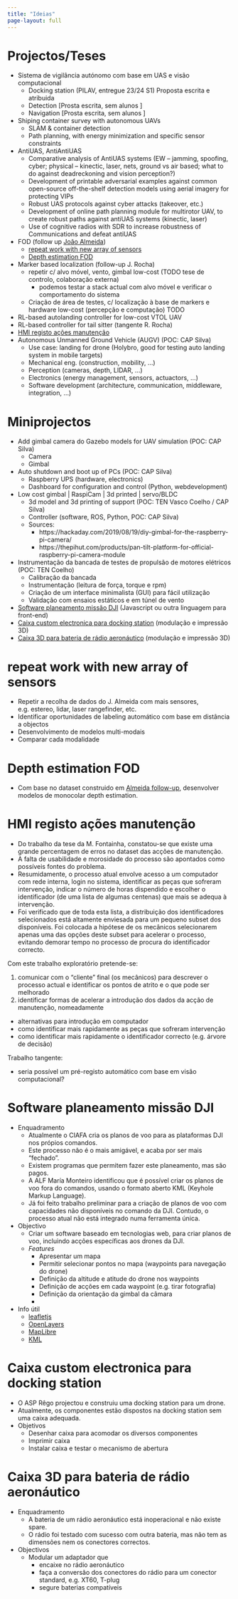 ```yaml
---
title: "Ideias"
page-layout: full
---
```


# Projectos/Teses

- Sistema de vigilância autónomo com base em UAS e visão computacional 
  - Docking station (PILAV, entregue 23/24 S1) Proposta escrita e atribuida 
  - Detection [Prosta escrita, sem alunos ]
  - Navigation [Prosta escrita, sem alunos ]
- Shiping container survey with autonomous UAVs 
  - SLAM & container detection
  - Path planning, with energy minimization and specific sensor constraints
- AntiUAS, AntiAntiUAS 
  - Comparative analysis of AntiUAS systems (EW – jamming, spoofing, cyber; physical – kinectic, laser, nets, ground vs air based; what to do against deadreckoning and vision perception?) 
  - Development of printable adversarial examples against common open-source off-the-shelf detection models using aerial imagery for protecting VIPs 
  - Robust UAS protocols against cyber attacks (takeover, etc.) 
  - Development of online path planning module for multirotor UAV, to create robust paths against antiUAS systems (kinectic, laser) 
  - Use of cognitive radios with SDR to increase robustness of Communications and defeat antiUAS 
- FOD (follow up [João Almeida](https://www.researchgate.net/profile/Goncalo-Cruz-2/publication/368568586_Application_of_Deep_Learning_to_the_Detection_of_Foreign_Object_Debris_at_Aerodromes'_Movement_Area/links/64bbf6fb8de7ed28bab83ce0/Application-of-Deep-Learning-to-the-Detection-of-Foreign-Object-Debris-at-Aerodromes-Movement-Area.pdf){target="_blank"}) 
  - [repeat work with new array of sensors](#repeat-work-with-new-array-of-sensors)
  - [Depth estimation FOD](#depth-estimation-fod)
- Marker based localization (follow-up J. Rocha)
  - repetir c/ alvo móvel, vento, gimbal low-cost (TODO tese de controlo, colaboração externa)
    - podemos testar a stack actual com alvo móvel e verificar o comportamento do sistema
  - Criação de área de testes, c/ localização à base de markers e hardware low-cost (percepção e computação) TODO 
- RL-based autolanding controller for low-cost VTOL UAV
- RL-based controller for tail sitter (tangente R. Rocha)
- [HMI registo ações manutenção](#hmi-registo-ações-manutenção)
- Autonomous Unmanned Ground Vehicle (AUGV) (POC: CAP Silva)
  - Use case: landing for drone (Holybro, good for testing auto landing system in mobile targets)
  - Mechanical eng. (construction, mobility, ...)
  - Perception (cameras, depth, LIDAR, ...)
  - Electronics (energy management, sensors, actuactors, ...)
  - Software development (architecture, communication, middleware, integration, ...)


# Miniprojectos

- Add gimbal camera do Gazebo models for UAV simulation (POC: CAP Silva)
  - Camera
  - Gimbal
- Auto shutdown and boot up of PCs (POC: CAP Silva)
  - Raspberry UPS (hardware, electronics)
  - Dashboard for configuration and control (Python, webdevelopment)
- Low cost gimbal | RaspiCam | 3d printed | servo/BLDC
  - 3d model and 3d printing of support (POC: TEN Vasco Coelho / CAP Silva)
  - Controller (software, ROS, Python, POC: CAP Silva)
  - Sources:
    - https://hackaday.com/2019/08/19/diy-gimbal-for-the-raspberry-pi-camera/
    - https://thepihut.com/products/pan-tilt-platform-for-official-raspberry-pi-camera-module
- Instrumentação da bancada de testes de propulsão de motores elétricos (POC: TEN Coelho)
  - Calibração da bancada
  - Instrumentação (leitura de força, torque e rpm)
  - Criação de um interface minimalista (GUI) para fácil utilização
  - Validação com ensaios estáticos e em túnel de vento
- [Software planeamento missão DJI](#software-planeamento-missão-dji) (Javascript ou outra linguagem para front-end)
- [Caixa custom electronica para docking station](#caixa-custom-electronica-para-docking-station) (modulação e impressão 3D)
- [Caixa 3D para bateria de rádio aeronáutico](#caixa-3d-para-bateria-de-rádio-aeronáutico) (modulação e impressão 3D)


# repeat work with new array of sensors

- Repetir a recolha de dados do J. Almeida com mais sensores, e.g. estereo, lidar, laser rangefinder, etc.
- Identificar oportunidades de labeling automático com base em distância a objectos
- Desenvolvimento de modelos multi-modais
- Comparar cada modalidade

# Depth estimation FOD

- Com base no dataset construido em [Almeida follow-up](#repeat-work-with-new-array-of-sensors), desenvolver modelos de monocolar depth estimation.


# HMI registo ações manutenção

- Do trabalho da tese da M. Fontainha, constatou-se que existe uma grande percentagem de erros no dataset das acções de manutenção.
- A falta de usabilidade e morosidade do processo são apontados como possíveis fontes do problema.
- Resumidamente, o processo atual envolve acesso a um computador com rede interna, login no sistema, identificar as peças que sofreram intervenção, indicar o número de horas dispendido e escolher o identificador (de uma lista de algumas centenas) que mais se adequa à intervenção.
- Foi verificado que de toda esta lista, a distribuição dos identificadores selecionados está altamente enviesada para um pequeno subset dos disponíveis. Foi colocada a hipótese de os mecânicos selecionarem apenas uma das opções deste subset para acelerar o processo, evitando demorar tempo no processo de procura do identificador correcto.

Com este trabalho exploratório pretende-se:

1. comunicar com o "cliente" final (os mecânicos) para descrever o processo actual e identificar os pontos de atrito e o que pode ser melhorado
2. identificar formas de acelerar a introdução dos dados da acção de manutenção, nomeadamente
  - alternativas para introdução em computador
  - como identificar mais rapidamente as peças que sofreram intervenção
  - como identificar mais rapidamente o identificador correcto (e.g. árvore de decisão)

Trabalho tangente:

- seria possível um pré-registo automático com base em visão computacional?




# Software planeamento missão DJI

- Enquadramento
  - Atualmente o CIAFA cria os planos de voo para as plataformas DJI nos própios comandos.
  - Este processo não é o mais amigável, e acaba por ser mais "fechado".
  - Existem programas que permitem fazer este planeamento, mas são pagos.
  - A ALF María Monteiro identificou que é possível criar os planos de voo fora do comandos, usando o formato aberto KML (Keyhole Markup Language).
  - Já foi feito trabalho preliminar para a criação de planos de voo com capacidades não disponíveis no comando da DJI. Contudo, o processo atual não está integrado numa ferramenta única.
- Objectivo
  - Criar um software baseado em tecnologias web, para criar planos de voo, incluindo acções específicas aos drones da DJI.
  - _Features_
    * Apresentar um mapa
    * Permitir selecionar pontos no mapa (waypoints para navegação do drone)
    * Definição da altitude e atitude do drone nos waypoints
    * Definição de acções em cada waypoint (e.g. tirar fotografia)
    * Definição da orientação da gimbal da câmara
    * 
- Info útil
  * [leafletjs](https://leafletjs.com/)
  * [OpenLayers](https://openlayers.org/)
  * [MapLibre](https://maplibre.org/)
  * [KML](https://en.wikipedia.org/wiki/Keyhole_Markup_Language)



# Caixa custom electronica para docking station

- O ASP Rêgo projectou e construiu uma docking station para um drone.
- Atualmente, os componentes estão dispostos na docking station sem uma caixa adequada.
- Objetivos
  * Desenhar caixa para acomodar os diversos componentes
  * Imprimir caixa
  * Instalar caixa e testar o mecanismo de abertura


# Caixa 3D para bateria de rádio aeronáutico

- Enquadramento
  * A bateria de um rádio aeronáutico está inoperacional e não existe spare.
  * O rádio foi testado com sucesso com outra bateria, mas não tem as dimensões nem os conectores correctos.
- Objectivos
  * Modular um adaptador que
    + encaixe no rádio aeronáutico
    + faça a conversão dos conectores do rádio para um conector standard, e.g. XT60, T-plug
    + segure baterias compatíveis
